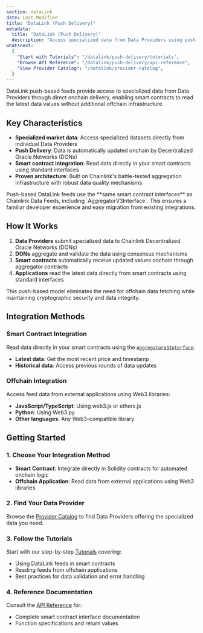 ```yaml
---
section: dataLink
date: Last Modified
title: "DataLink (Push Delivery)"
metadata:
  title: "DataLink (Push Delivery)"
  description: "Access specialized data from Data Providers using push-based delivery directly in smart contracts."
whatsnext:
  {
    "Start with Tutorials": "/datalink/push-delivery/tutorials",
    "Browse API Reference": "/datalink/push-delivery/api-reference",
    "View Provider Catalog": "/datalink/provider-catalog",
  }
---
```



DataLink push-based feeds provide access to specialized data from Data Providers through direct onchain delivery, enabling smart contracts to read the latest data values without additional offchain infrastructure.

## Key Characteristics

- **Specialized market data**: Access specialized datasets directly from individual Data Providers
- **Push Delivery**: Data is automatically updated onchain by Decentralized Oracle Networks (DONs)
- **Smart contract integration**: Read data directly in your smart contracts using standard interfaces
- **Proven architecture**: Built on Chainlink's battle-tested aggregation infrastructure with robust data quality mechanisms

<Aside type="note" title="Familiar Integration Pattern">
  Push-based DataLink feeds use the **same smart contract interfaces** as Chainlink Data Feeds, including
  `AggregatorV3Interface`. This ensures a familiar developer experience and easy migration from existing integrations.
</Aside>

## How It Works

1. **Data Providers** submit specialized data to Chainlink Decentralized Oracle Networks (DONs)
1. **DONs** aggregate and validate the data using consensus mechanisms
1. **Smart contracts** automatically receive updated values onchain through aggregator contracts
1. **Applications** read the latest data directly from smart contracts using standard interfaces

This push-based model eliminates the need for offchain data fetching while maintaining cryptographic security and data integrity.

## Integration Methods

### Smart Contract Integration

Read data directly in your smart contracts using the [`AggregatorV3Interface`](/datalink/push-delivery/api-reference#aggregatorv3interface):

- **Latest data**: Get the most recent price and timestamp
- **Historical data**: Access previous rounds of data updates

### Offchain Integration

Access feed data from external applications using Web3 libraries:

- **JavaScript/TypeScript**: Using web3.js or ethers.js
- **Python**: Using Web3.py
- **Other languages**: Any Web3-compatible library

## Getting Started

### 1. Choose Your Integration Method

- **Smart Contract**: Integrate directly in Solidity contracts for automated onchain logic
- **Offchain Application**: Read data from external applications using Web3 libraries

### 2. Find Your Data Provider

Browse the [Provider Catalog](/datalink/provider-catalog) to find Data Providers offering the specialized data you need.

### 3. Follow the Tutorials

Start with our step-by-step [Tutorials](/datalink/push-delivery/tutorials) covering:

- Using DataLink feeds in smart contracts
- Reading feeds from offchain applications
- Best practices for data validation and error handling

### 4. Reference Documentation

Consult the [API Reference](/datalink/push-delivery/api-reference) for:

- Complete smart contract interface documentation
- Function specifications and return values

